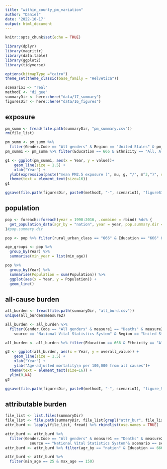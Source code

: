 ```yaml
---
title: "within_county_pm_variation"
author: "Daniel"
date: '2022-10-17'
output: html_document
---
```


```r
knitr::opts_chunk$set(echo = TRUE)
```

```r
library(dplyr)
library(magrittr)
library(data.table)
library(ggplot2)
library(tidyverse)

options(bitmapType ="cairo")
theme_set(theme_classic(base_family = "Helvetica"))
```

```r
scenarioI <- "real"
methodI <- "di_gee"
summaryDir <- here::here("data/17_summary") 
figuresDir <- here::here("data/16_figures") 
```

## exposure

```r
pm_summ <- fread(file.path(summaryDir, "pm_summary.csv"))
rm(file_list)
```

```r
pm_summ <- pm_summ %>%
  filter(Gender.Code == "All genders" & Region == "United States" & pm_metric == "mean" & scenario == scenarioI)
pm_summ1 <- pm_summ %>% filter(Education == 666 & Ethnicity == "All, All Origins" & rural_urban_class == "All")

```

```r
g1 <- ggplot(pm_summ1, aes(x = Year, y = value))+
    geom_line(size = 1.5) +
    xlab("Year") +
  ylab(expression(paste("mean PM2.5 exposure (", mu, g, "/", m^3,")", sep=""))) +
  theme(text = element_text(size=16))
g1
```
```r
ggsave(file.path(figuresDir, paste0(methodI, "-", scenarioI), "figureS1_overall_population.png"), dpi = 300, g1, height = 4, width = 8)
```

## population

```r
pop <- foreach::foreach(year = 1990:2016, .combine = rbind) %do% {
  get_population_data(agr_by = "nation", year = year, pop.summary.dir = here::here("data/12_population_summary"))
}#pop.summary.dir

pop <- pop %>% filter(rural_urban_class == "666" & Education == "666" & Gender.Code == "A" & Race == "All")
```

```r
age_groups <- pop %>%
  group_by(Year) %>%
  summarise(min_year = list(min_age))
```

```r
pop %>%
  group_by(Year) %>%
  summarise(Population = sum(Population)) %>%
  ggplot(aes(x = Year, y = Population)) +
  geom_line()
```

## all-cause burden
```r
all_burden <- fread(file.path(summaryDir, "all_burd.csv"))
unique(all_burden$measure2)
```

```r
all_burden <- all_burden %>%
  filter(Gender.Code == "All genders" & measure1 == "Deaths" & measure2 == "age-adjusted rate per 100,000" &
    source == "National Vital Statistics System" & Region == "United States" & svi_bin == "666")

all_burden <- all_burden %>% filter(Education == 666 & Ethnicity == "All, All Origins" & rural_urban_class == "All")

```

```r
g2 <- ggplot(all_burden, aes(x = Year, y = overall_value)) +
    geom_line(size = 1.5) +
    xlab("Year") +
    ylab("Age-adjusted mortality\n per 100,000 from all causes")+
  theme(text = element_text(size=16)) +
  ylim(0,NA)
g2
```

```r
ggsave(file.path(figuresDir, paste0(methodI, "-", scenarioI), "figure_S_all_causes_overall.png"), dpi = 300, g2, height = 4, width = 8)

```

## attributable burden
```r
file_list <- list.files(summaryDir)
file_list <- file.path(summaryDir, file_list[grepl("attr_bur", file_list)])
attr_burd <- lapply(file_list, fread) %>% rbindlist(use.names = TRUE)
```

```r
attr_burd <- attr_burd %>%
  filter(Gender.Code == "All genders" & measure1 == "Deaths" & measure2 == "age-adjusted rate per 100,000"&
           source == "National Vital Statistics System"& scenario == scenarioI& method == methodI )
attr_burd <- attr_burd %>% filter(agr_by == "nation" & Education == 666 & Ethnicity == "All, All Origins" & measure3 %in% c("value","prop. of overall burden") & rural_urban_class == "All")

attr_burd <- attr_burd %>%
  filter(min_age == 25 & max_age == 150)
```

